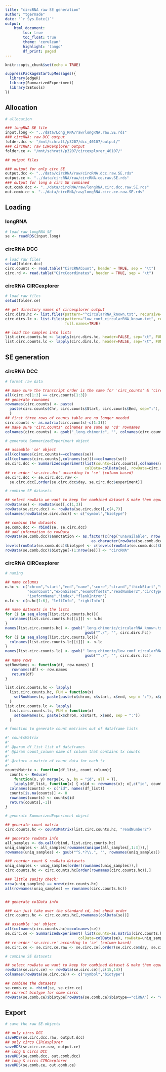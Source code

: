 ```yaml
---
title: "circRNA raw SE generation"
author: "tgermade"
date: "`r Sys.Date()`"
output:
    html_document:
        toc: true
        toc_float: true
        theme: 'cerulean'
        highlight: 'tango'
        df_print: paged
---
```


<style>
  .main-container {
    max-width: 1500px !important;
  }
</style>

```r
knitr::opts_chunk$set(echo = TRUE)
```

```r

suppressPackageStartupMessages({
  library(edgeR)
  library(SummarizedExperiment)
  library(SEtools)
})
```


## Allocation

```r

# allocation

### longRNA SE file
input.long <- "../data/Long_RNA/raw/longRNA.raw.SE.rds"
### circRNA: raw DCC output
folder.dcc <- "/mnt/schratt/p3207/dcc_40107/output/"
### circRNA: raw CIRCexplorer output
folder.ce <- "/mnt/schratt/p3207/circexplorer_40107/"

## output files

### output for only circ SE
output.dcc <- "../data/circRNA/raw/circRNA.dcc.raw.SE.rds"
output.ce <- "../data/circRNA/raw/circRNA.ce.raw.SE.rds"
### output for long & circ SE combined
out.comb.dcc <- "../data/circRNA/raw/longRNA.circ.dcc.raw.SE.rds"
out.comb.ce <- "../data/circRNA/raw/longRNA.circ.ce.raw.SE.rds"
```


## Loading

### longRNA

```r

# load raw longRNA SE
se <- readRDS(input.long)
```


### circRNA DCC

```r

# load raw files
setwd(folder.dcc)
circ.counts <- read.table("CircRNACount", header = TRUE, sep = "\t")
circ.rd <- read.table("CircCoordinates", header = TRUE, sep = "\t")
```


### circRNA CIRCexplorer

```r

# load raw files
setwd(folder.ce)

## get directory names of circexplorer output
circ.dirs.hc <- list.files(pattern="^circularRNA_known.txt", recursive=TRUE, full.names=TRUE)
circ.dirs.lc <- list.files(pattern="low_conf_circularRNA_known.txt", recursive=TRUE, 
                           full.names=TRUE)

## load the samples into lists
list.circ.counts.hc <- lapply(circ.dirs.hc, header=FALSE, sep="\t", FUN=read.table)
list.circ.counts.lc <- lapply(circ.dirs.lc, header=FALSE, sep="\t", FUN=read.table)
```


## SE generation

### circRNA DCC

```r

# format raw data

## make sure the transcript order is the same for 'circ_counts' & 'circ_rd'
all(circ.rd[1:3] == circ.counts[1:3])
## generate rownames
rownames(circ.counts) <- paste( 
  paste(circ.counts$Chr, circ.counts$Start, circ.counts$End, sep=":"), circ.rd$Gene, sep = "."
  )
## first three rows of counts table are no longer needed
circ.counts <- as.matrix(circ.counts[-c(1:3)])
## make sure 'circ.counts' colnames are same as 'cd' rownames
colnames(circ.counts) <- gsub("_long.chimeric", "", colnames(circ.counts))
```

```r

# generate SummarizedExperiment object

## assemble 'se' object
all(colnames(circ.counts)==colnames(se))
all(colnames(circ.counts[,colnames(se)])==colnames(se))
se.circ.dcc <- SummarizedExperiment(list(counts=circ.counts[,colnames(se)]), 
                                    colData=colData(se), rowData=circ.rd)
## re-order 'se.circ.dcc' according to 'se' (column-based)
se.circ.dcc <- se.circ.dcc.raw <- 
  se.circ.dcc[,order(se.circ.dcc$day, se.circ.dcc$experiment)]
```

```r

# combine SE datasets

## select rowData we want to keep for combined dataset & make them equal
rowData(se) <- rowData(se)[,c(1,3)]
rowData(se.circ.dcc) <- rowData(se.circ.dcc)[,c(4,7)]
colnames(rowData(se.circ.dcc)) <- c("symbol","biotype")

## combine the datasets
se.comb.dcc <- rbind(se, se.circ.dcc)
## add information to rowData
rowData(se.comb.dcc)$annotation <- as.factor(c(rep("unavailable", nrow(se)), 
                                       as.character(rowData(se.comb.dcc)$biotype[-(1:nrow(se))])))
levels(rowData(se.comb.dcc)$biotype) <- c(levels(rowData(se.comb.dcc)$biotype), "circRNA")
rowData(se.comb.dcc)$biotype[-(1:nrow(se))] <- "circRNA"
```


### circRNA CIRCexplorer

```r

# naming

## name columns
n.hc <- c("chrom","start","end","name","score","strand","thickStart","thickEnd","itemRgb",
          "exonCount","exonSizes","exonOffsets","readNumber2","circType","geneName",
          "isoformName","index","flankIntron")
n.lc <- c(n.hc[1:6], "leftInfo", "rightInfo")

## name datasets in the lists
for (i in seq_along(list.circ.counts.hc)){
  colnames(list.circ.counts.hc[[i]]) <- n.hc
}
names(list.circ.counts.hc) <- gsub("_long.chimeric/circularRNA_known.txt", "", 
                                    gsub("^./", "", circ.dirs.hc))
for (i in seq_along(list.circ.counts.lc)){
  colnames(list.circ.counts.lc[[i]]) <- n.lc
}
names(list.circ.counts.lc) <- gsub("_long.chimeric/low_conf_circularRNA_known.txt", "", 
                                    gsub("^./", "", circ.dirs.lc))
## name rows
setRowNames <- function(df, row.names) {
   rownames(df) <- row.names
   return(df)
}

list.circ.counts.hc <- lapply(
  list.circ.counts.hc, FUN = function(x) 
    setRowNames(x, paste(paste(x$chrom, x$start, x$end, sep = ":"), x$geneName, sep="."))
  )
list.circ.counts.lc <- lapply(
  list.circ.counts.lc, FUN = function(x) 
    setRowNames(x, paste(x$chrom, x$start, x$end, sep = ":"))
  )
```

```r

# function to generate count matrices out of dataframe lists

#' countsMatrix
#'
#' @param df_list list of dataframes
#' @param count_column name of column that contains tx counts
#'
#' @return a matrix of count data for each tx
#'
countsMatrix <- function(df_list, count_column){
  counts <- Reduce(
    function(x, y) merge(x, y, by = "id", all = T),
    lapply(df_list, function(x) { x$id <- rownames(x); x[,c("id", count_column)] }))
  colnames(counts) <- c("id", names(df_list))
  counts[is.na(counts)] <- 0
  rownames(counts) <- counts$id
  return(counts[,-1])
}
```

```r

# generate SummarizedExperiment object

## generate count matrix
circ.counts.hc <- countsMatrix(list.circ.counts.hc, "readNumber2")

## generate rowData info
all_samples <- do.call(rbind, list.circ.counts.hc)
uniq_samples <- all_samples[rownames(unique(all_samples[,1:3])),]
rownames(uniq_samples) <- gsub("^S.*?\\.", "", rownames(uniq_samples))

### reorder count & rowData datasets
uniq_samples <- uniq_samples[order(rownames(uniq_samples)),]
circ.counts.hc <- circ.counts.hc[order(rownames(circ.counts.hc)),]

### little sanity check:
nrow(uniq_samples) == nrow(circ.counts.hc)
all(rownames(uniq_samples) == rownames(circ.counts.hc))


## generate colData info

### can just take over the standard cd, but check order
circ.counts.hc <- circ.counts.hc[,rownames(colData(se))]

## assemble 'se' object
all(colnames(circ.counts.hc)==colnames(se))
se.circ.ce <- SummarizedExperiment( list(counts=as.matrix(circ.counts.hc)), 
                                 colData=colData(se), rowData=uniq_samples )
## re-order 'se.circ.ce' according to 'se' (column-based)
se.circ.ce <- se.circ.ce.raw <- se.circ.ce[,order(se.circ.ce$day, se.circ.ce$experiment)]
```

```r

# combine SE datasets

## select rowData we want to keep for combined dataset & make them equal
rowData(se.circ.ce) <- rowData(se.circ.ce)[,c(15,14)]
colnames(rowData(se.circ.ce)) <- c("symbol","biotype")

## combine the datasets
se.comb.ce <- rbind(se, se.circ.ce)
## correct biotype for some circs
rowData(se.comb.ce)$biotype[rowData(se.comb.ce)$biotype=="ciRNA"] <- "circRNA"
```


## Export

```r

# save the raw SE-objects

## only circs DCC
saveRDS(se.circ.dcc.raw, output.dcc)
## only circs CIRCexplorer
saveRDS(se.circ.ce.raw, output.ce)
## long & circs DCC
saveRDS(se.comb.dcc, out.comb.dcc)
## long & circs CIRCexplorer
saveRDS(se.comb.ce, out.comb.ce)
```
